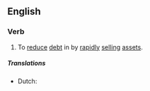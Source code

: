 ==English==

===Verb===
{{en-verb|deleverag|ed}}

# {{finance}} To [[reduce]] [[debt]] in by [[rapidly]] [[sell]]ing [[assets]].
=====Translations=====
{{trans-top|to reduce debt in by rapidly selling assets}}
* Dutch: {{t-|nl|schuld aanzuiveren}}
{{trans-bottom}}